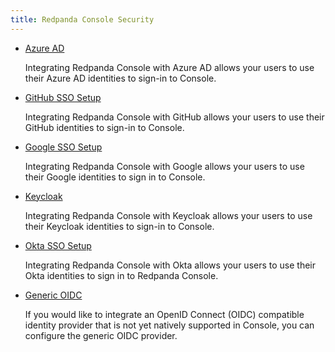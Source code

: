 ```yaml
---
title: Redpanda Console Security
---
```


<head>
  <meta name="title" content="Redpanda Console Security | Redpanda Docs" />
  <meta name="description" content="Redpanda Console Security." />
</head>

- [Azure AD](../console/azure-ad)

  Integrating Redpanda Console with Azure AD allows your users to use their Azure AD identities to sign-in to Console.

- [GitHub SSO Setup](../console/github)

  Integrating Redpanda Console with GitHub allows your users to use their GitHub identities to sign-in to Console.

- [Google SSO Setup](../console/google)

  Integrating Redpanda Console with Google allows your users to use their Google identities to sign in to Console.

- [Keycloak](../console/keycloak)

  Integrating Redpanda Console with Keycloak allows your users to use their Keycloak identities to sign-in to Console.

- [Okta SSO Setup](../console/okta)

  Integrating Redpanda Console with Okta allows your users to use their Okta identities to sign in to Redpanda Console.

- [Generic OIDC](../console/generic-oidc)

  If you would like to integrate an OpenID Connect (OIDC) compatible identity provider that is not yet natively supported in Console,
  you can configure the generic OIDC provider.
